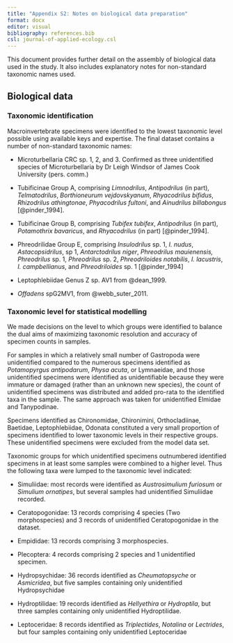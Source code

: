 ```yaml
---
title: "Appendix S2: Notes on biological data preparation"
format: docx
editor: visual
bibliography: references.bib
csl: journal-of-applied-ecology.csl
---
```


This document provides further detail on the assembly of biological data used in the study. It also includes explanatory notes for non-standard taxonomic names used.

## Biological data

### Taxonomic identification

Macroinvertebrate specimens were identified to the lowest taxonomic level possible using available keys and expertise. The final dataset contains a number of non-standard taxonomic names:

-   Microturbellaria CRC sp. 1, 2, and 3. Confirmed as three unidentified species of Microturbellaria by Dr Leigh Windsor of James Cook University (pers. comm.)

-   Tubificinae Group A, comprising *Limnodrilus*, *Antipodrilus* (in part), *Telmatodrilus*, *Borthioneurum vejdovskyanum*, *Rhyacodrilus bifidus*, *Rhizodrilus athingtonae*, *Phyacodrilus fultoni*, and *Ainudrilus billabongus* [@pinder_1994].

-   Tubificinae Group B, comprising *Tubifex tubifex*, *Antipodrilus* (in part), *Potamothrix bavaricus*, and *Rhyacodrilus* (in part) [@pinder_1994].

-   Phreodrilidae Group E, comprising *Insulodrilus* sp. 1, *I. nudus*, *Astacopsidrilus*, sp 1, *Antarctodrilus niger*, *Phreodrilus mauienensis,* *Phreodrilus* sp. 1, *Phreodrilus* sp. 2, *Phreodriloides notabilis*, *I. lacustris*, *I. campbellianus*, and *Phreodriloides* sp. 1 [@pinder_1994]

-   Leptophlebiidae Genus Z sp. AV1 from @dean_1999.

-   *Offadens* spG2MV1, from @webb_suter_2011.

<!--# Perhaps I should include a statement about exclusion of taxa: e.g. A. small (i.e. likely to pass through a 250 um mesh), likely plankton species such as Copepods, except for Cyclopoids of which large specimens were found abundantly; B. not-truly aquatic species. e.g. Collembola (and some oher taxa I will need to check).  I have, however, included megadrile oligochaetes: "These supposedly terrestrial species have been collected in freshwater often enough to suggest that they might be genuine aquatic or semi-aquatic species rather than incidentals" [@martin2008].-->

### Taxonomic level for statistical modelling

We made decisions on the level to which groups were identified to balance the dual aims of maximizing taxonomic resolution and accuracy of specimen counts in samples.

<!--# the following extracted from comments in urban_riffle_exp_data_compilation.qmd -->

For samples in which a relatively small number of Gastropoda were unidentified compared to the numerous specimens identified as *Potamopyrgus antipodarum*, *Physa acuta*, or Lymnaeidae, and those unidentified specimens were identified as unidentifiable because they were immature or damaged (rather than an unknown new species), the count of unidentified specimens was distributed and added pro-rata to the identified taxa in the sample. The same approach was taken for unidentified Elmidae and Tanypodinae.

Specimens identified as Chironomidae, Chironimini, Orthocladiinae, Baetidae, Leptophlebiidae, Odonata constituted a very small proportion of specimens identified to lower taxonomic levels in their respective groups. These unidentified specimens were excluded from the model data set.

Taxonomic groups for which unidentified specimens outnumbered identified specimens in at least some samples were combined to a higher level. Thus the following taxa were lumped to the taxonomic level indicated:

-   Simuliidae: most records were identified as *Austrosimulium furiosum* or *Simulium ornatipes*, but several samples had unidentified Simuliidae recorded.

-   Ceratopogonidae: 13 records comprising 4 species (Two morphospecies) and 3 records of unidentified Ceratopogonidae in the dataset.

-   Empididae: 13 records comprising 3 morphospecies.

-   Plecoptera: 4 records comprising 2 species and 1 unidentified specimen.

-   Hydropsychidae: 36 records identified as *Cheumatopsyche* or *Asmicridea*, but five samples containing only unidentified Hydropsychidae

-   Hydroptilidae: 19 records identified as *Hellyethira* or *Hydroptila*, but three samples containing only unidentified Hydroptilidae.

-   Leptoceridae: 8 records identified as *Triplectides*, *Notalina* or *Lectrides*, but four samples containing only unidentified Leptoceridae
